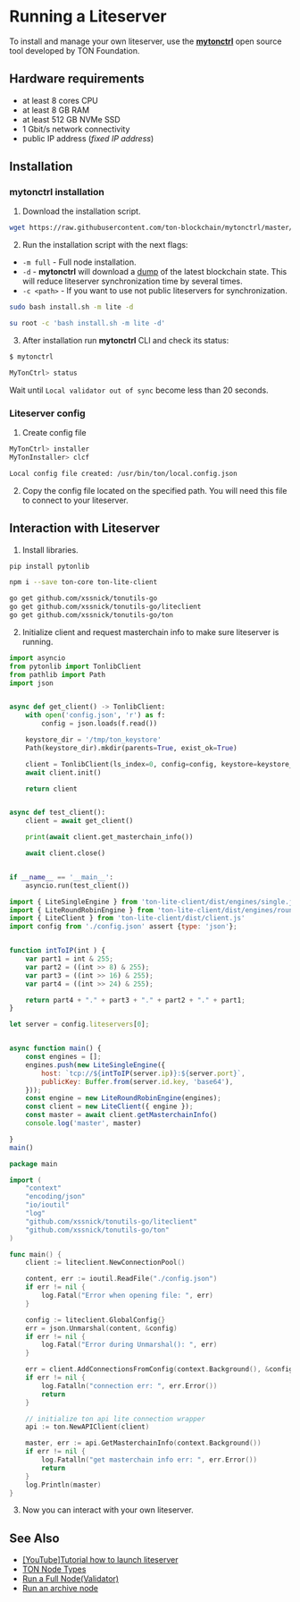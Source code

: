 
# Running a Liteserver

To install and manage your own liteserver, use the **[mytonctrl](https://github.com/ton-blockchain/mytonctrl)** open source tool developed by TON Foundation.

## Hardware requirements

- at least 8 cores CPU
- at least 8 GB RAM
- at least 512 GB NVMe SSD
- 1 Gbit/s network connectivity
- public IP address (_fixed IP address_)


## Installation

### mytonctrl installation

1. Download the installation script.

```bash
wget https://raw.githubusercontent.com/ton-blockchain/mytonctrl/master/scripts/install.sh
```

2. Run the installation script with the next flags:

* `-m full` - Full node installation.
* `-d` - **mytonctrl** will download a [dump](https://dump.ton.org/) of the latest blockchain state.
This will reduce liteserver synchronization time by several times.
* `-c <path>` - If you want to use not public liteservers for synchronization.

<Tabs groupId="operating-systems">
  <TabItem value="ubuntu" label="Ubuntu">

```bash
sudo bash install.sh -m lite -d
```

  </TabItem>
  <TabItem value={'debian'} label={'Debian'}>

```bash
su root -c 'bash install.sh -m lite -d'
```

  </TabItem>
</Tabs>


3. After installation run **mytonctrl** CLI and check its status:

```bash
$ mytonctrl

MyTonCtrl> status
```
Wait until `Local validator out of sync` become less than 20 seconds.

### Liteserver config

1. Create config file

```bash
MyTonCtrl> installer
MyTonInstaller> clcf

Local config file created: /usr/bin/ton/local.config.json
```

2. Copy the config file located on the specified path. You will need this file to connect to your liteserver.

## Interaction with Liteserver

1. Install libraries.

<Tabs groupId="code-examples">
<TabItem value="python" label="Python">

```bash
pip install pytonlib
```

</TabItem>
<TabItem value="js" label="JavaScript">

```bash
npm i --save ton-core ton-lite-client
```

</TabItem>
<TabItem value="go" label="Golang">

```bash
go get github.com/xssnick/tonutils-go
go get github.com/xssnick/tonutils-go/liteclient
go get github.com/xssnick/tonutils-go/ton
```
</TabItem>
</Tabs>

2. Initialize client and request masterchain info to make sure liteserver is running.

<Tabs groupId="code-examples">
<TabItem value="python" label="Python">

```python
import asyncio
from pytonlib import TonlibClient
from pathlib import Path
import json


async def get_client() -> TonlibClient:
    with open('config.json', 'r') as f:
        config = json.loads(f.read())

    keystore_dir = '/tmp/ton_keystore'
    Path(keystore_dir).mkdir(parents=True, exist_ok=True)

    client = TonlibClient(ls_index=0, config=config, keystore=keystore_dir, tonlib_timeout=10)
    await client.init()

    return client


async def test_client():
    client = await get_client()

    print(await client.get_masterchain_info())

    await client.close()


if __name__ == '__main__':
    asyncio.run(test_client())
```

</TabItem>
<TabItem value="js" label="JavaScript">

```js
import { LiteSingleEngine } from 'ton-lite-client/dist/engines/single.js'
import { LiteRoundRobinEngine } from 'ton-lite-client/dist/engines/roundRobin.js'
import { LiteClient } from 'ton-lite-client/dist/client.js'
import config from './config.json' assert {type: 'json'};


function intToIP(int ) {
    var part1 = int & 255;
    var part2 = ((int >> 8) & 255);
    var part3 = ((int >> 16) & 255);
    var part4 = ((int >> 24) & 255);

    return part4 + "." + part3 + "." + part2 + "." + part1;
}

let server = config.liteservers[0];


async function main() {
    const engines = [];
    engines.push(new LiteSingleEngine({
        host: `tcp://${intToIP(server.ip)}:${server.port}`,
        publicKey: Buffer.from(server.id.key, 'base64'),
    }));
    const engine = new LiteRoundRobinEngine(engines);
    const client = new LiteClient({ engine });
    const master = await client.getMasterchainInfo()
    console.log('master', master)

}
main()

```

</TabItem>
<TabItem value="go" label="Golang">

```go
package main

import (
	"context"
	"encoding/json"
	"io/ioutil"
	"log"
	"github.com/xssnick/tonutils-go/liteclient"
	"github.com/xssnick/tonutils-go/ton"
)

func main() {
	client := liteclient.NewConnectionPool()

	content, err := ioutil.ReadFile("./config.json")
	if err != nil {
		log.Fatal("Error when opening file: ", err)
	}

	config := liteclient.GlobalConfig{}
	err = json.Unmarshal(content, &config)
	if err != nil {
		log.Fatal("Error during Unmarshal(): ", err)
	}

	err = client.AddConnectionsFromConfig(context.Background(), &config)
	if err != nil {
		log.Fatalln("connection err: ", err.Error())
		return
	}

	// initialize ton api lite connection wrapper
	api := ton.NewAPIClient(client)

	master, err := api.GetMasterchainInfo(context.Background())
	if err != nil {
		log.Fatalln("get masterchain info err: ", err.Error())
		return
	}
	log.Println(master)
}

```
</TabItem>
</Tabs>

3. Now you can interact with your own liteserver.

## See Also

* [[YouTube]Tutorial how to launch liteserver](https://youtu.be/p5zPMkSZzPc)
* [TON Node Types](/participate/nodes/node-types)
* [Run a Full Node(Validator)](/participate/run-nodes/full-node)
* [Run an archive node](/participate/run-nodes/archive-node)

